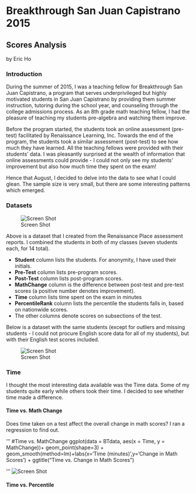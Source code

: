 # Breakthrough San Juan Capistrano 2015 
## Scores Analysis

by Eric Ho

### Introduction

During the summer of 2015, I was a teaching fellow for Breakthrough San Juan Capistrano, a program that serves
underprivileged but highly motivated students in San Juan Capistrano by providing them summer instruction, tutoring 
during the school year, and counseling through the college admissions process. As an 8th grade math teaching fellow,
I had the pleasure of teaching my students pre-algebra and watching them improve.

Before the program started, the students took an online assessment (pre-test) facilitated by Renaissance Learning, Inc. Towards
the end of the program, the students took a similar assessment (post-test) to see how much they have learned. All the
teaching fellows were provided with their students' data. I was pleasantly surprised at the wealth of information that
online assessments could provide - I could not only see my students' improvement but also how much time they spent on the
exam!

Hence that August, I decided to delve into the data to see what I could glean. The sample size is very small, but there
are some interesting patterns which emerged. 

### Datasets

![Screen Shot](https://github.com/ohrice/BTSJC/blob/master/images/Data.png)

Above is a dataset that I created from the Renaissance Place assessment reports. I combined the students in
both of my classes (seven students each, for 14 total).

* **Student** column lists the students. For anonymity, I have used their initials.
* **Pre-Test** column lists pre-program scores.
* **Post-Test** column lists post-program scores.
* **MathChange** column is the difference between post-test and pre-test scores (a positive number denotes improvement).
* **Time** column lists time spent on the exam in minutes
* **PercentileRank** column lists the percentile the students falls in, based on nationwide scores.
* The other columns denote scores on subsections of the test.

Below is a dataset with the same students (except for outliers and missing students - I could not procure English score
data for all of my students), but with their English test scores included.

![Screen Shot](https://github.com/ohrice/BTSJC/blob/master/images/Data2.png)

### Time

I thought the most interesting data available was the Time data. Some of my students quite early while others took their time.
I decided to see whether time made a difference.

#### Time vs. Math Change

Does time taken on a test affect the overall change in math scores? I ran a regression to find out.

'''
#Time vs. MathChange
ggplot(data = BTdata, aes(x = Time, y = MathChange))+
  geom_point(shape=3) +
  geom_smooth(method=lm)+labs(x='Time (minutes)',y='Change in Math Scores') + 
  ggtitle("Time vs. Change in Math Scores")

'''
![Screen Shot](https://github.com/ohrice/BTSJC/blob/master/plots/TimeMathChange.jpg)


#### Time vs. Percentile
 
